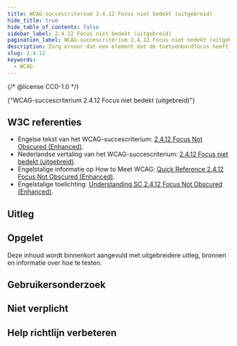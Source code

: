 ```yaml
---
title: WCAG-succescriterium 2.4.12 Focus niet bedekt (uitgebreid)
hide_title: true
hide_table_of_contents: false
sidebar_label: 2.4.12 Focus niet bedekt (uitgebreid)
pagination_label: WCAG-succescriterium 2.4.12 Focus niet bedekt (uitgebreid)
description: Zorg ervoor dat een element dat de toetsenbordfocus heeft volledig zichtbaar is en niet bedekt is door andere inhoud.
slug: 2.4.12
keywords:
  - WCAG
---
```


{/* @license CC0-1.0 */}


<WcagHeadingGroup level={1} conformanceLevel="Niveau AAA">
  {"WCAG-succescriterium 2.4.12 Focus niet bedekt (uitgebreid)"}
</WcagHeadingGroup>

## W3C referenties

- Engelse tekst van het WCAG-succescriterium: [<span lang="en">2.4.12 Focus Not Obscured (Enhanced)</span>](https://www.w3.org/TR/WCAG22/#focus-not-obscured-enhanced).
- Nederlandse vertaling van het WCAG-succescriterium: [2.4.12 Focus niet bedekt (uitgebreid)](https://www.w3.org/Translations/WCAG22-nl/#focus-not-obscured-enhanced).
- Engelstalige informatie op <span lang="en">How to Meet WCAG</span>: [<span lang="en">Quick Reference 2.4.12 Focus Not Obscured (Enhanced)</span>](https://www.w3.org/WAI/WCAG22/quickref/#focus-not-obscured-enhanced).
- Engelstalige toelichting: [<span lang="en">Understanding SC 2.4.12 Focus Not Obscured (Enhanced)</span>](https://www.w3.org/WAI/WCAG22/Understanding/focus-not-obscured-enhanced.html).

## Uitleg

<Summary />

## Opgelet

Deze inhoud wordt binnenkort aangevuld met uitgebreidere uitleg, bronnen en informatie over hoe te testen.

## Gebruikersonderzoek

<CTAGebruikersonderzoek />

## Niet verplicht

<SpotlightSection>
  <Markdown omitH1 headinglevel={3}>
    <Disclaimer />
  </Markdown>
</SpotlightSection>

## Help richtlijn verbeteren

<Markdown omitH1 headinglevel={3}>
  <WCAGFooterInfo />
</Markdown>
